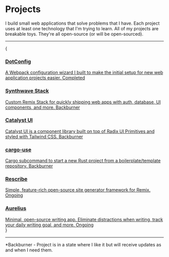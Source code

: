 
# Projects

I build small web applications that solve problems that I have. Each project uses at least one technology that I'm trying to learn. All of my projects are breakable toys. They're all open-source (or will be open-sourced).

---

{

<div className='grid gap-4 lg:grid-cols-2'>
	<Card>
		<a
			className='flex h-48 flex-col items-start justify-between gap-4 p-4 no-underline'
			href='https://dotconfig.netlify.app/'
			rel='noreferrer noopener'
			target='_blank'
		>
			<h3 className='m-0 text-xl'>DotConfig</h3>
			<span className='text-sm !leading-relaxed'>
				A Webpack configuration wizard I built to make the initial setup
				for new web application projects easier.
			</span>
			<span className='rounded bg-zinc-300 px-2 py-1 text-xs dark:bg-zinc-700'>
				Completed
			</span>
		</a>
	</Card>
	<Card>
		<a
			className='flex h-48 flex-col items-start justify-between gap-4 p-4 no-underline'
			href='https://stack.i4o.dev/'
			rel='noreferrer noopener'
			target='_blank'
		>
			<h3 className='m-0 text-xl'>Synthwave Stack</h3>
			<span className='text-sm !leading-relaxed'>
				Custom Remix Stack for quickly shipping web apps with auth,
				database, UI components, and more.
			</span>
			<span className='rounded bg-zinc-300 px-2 py-1 text-xs dark:bg-zinc-700'>
				Backburner
			</span>
		</a>
	</Card>
	<Card>
		<a
			className='flex h-48 flex-col items-start justify-between gap-4 p-4 no-underline'
			href='https://catalyst.i4o.dev/'
			rel='noreferrer noopener'
			target='_blank'
		>
			<h3 className='m-0 text-xl'>Catalyst UI</h3>
			<span className='text-sm !leading-relaxed'>
				Catalyst UI is a component library built on top of Radix UI
				Primitives and styled with Tailwind CSS.
			</span>
			<span className='rounded bg-zinc-300 px-2 py-1 text-xs dark:bg-zinc-700'>
				Backburner
			</span>
		</a>
	</Card>
	<Card>
		<a
			className='flex h-48 flex-col items-start justify-between gap-4 p-4 no-underline'
			href='https://github.com/i4o-dev/cargo-use'
			rel='noreferrer noopener'
			target='_blank'
		>
			<h3 className='m-0 text-xl'>cargo-use</h3>
			<span className='text-sm !leading-relaxed'>
				Cargo subcommand to start a new Rust project from a boilerplate/template repository.
			</span>
			<span className='rounded bg-zinc-300 px-2 py-1 text-xs dark:bg-zinc-700'>
				Backburner
			</span>
		</a>
	</Card>
	<Card>
		<a
			className='flex h-48 flex-col items-start justify-between gap-4 p-4 no-underline'
			href='https://github.com/i4o-oss/rescribe'
			rel='noreferrer noopener'
			target='_blank'
		>
			<h3 className='m-0 text-xl'>Rescribe</h3>
			<span className='text-sm !leading-relaxed'>
				Simple, feature-rich open-source site generator framework for
				Remix.
			</span>
			<span className='rounded bg-zinc-300 px-2 py-1 text-xs dark:bg-zinc-700'>
				Ongoing
			</span>
		</a>
	</Card>
	<Card>
		<a
			className='flex h-48 flex-col items-start justify-between gap-4 p-4 no-underline'
			href='https://aurelius.ink/'
			rel='noreferrer noopener'
			target='_blank'
		>
			<h3 className='m-0 text-xl'>Aurelius</h3>
			<span className='text-sm !leading-relaxed'>
				Minimal, open-source writing app. Eliminate distractions when
				writing, track your daily writing goal, and more.
			</span>
			<span className='rounded bg-zinc-300 px-2 py-1 text-xs dark:bg-zinc-700'>
				Ongoing
			</span>
		</a>
	</Card>
</div>
}

---

<span className='text-xs'>
	*Backburner - Project is in a state where I like it but will receive updates
	as and when I need them.
</span>
